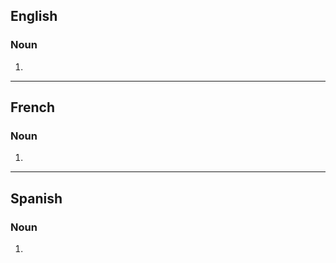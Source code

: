 ==English==

===Noun===
{{head|en|noun plural form}}

# {{plural of|soprano|lang=en}}

----

==French==

===Noun===
{{head|fr|noun plural form|g=?}}

# {{plural of|soprano|lang=fr}}

----

==Spanish==

===Noun===
{{head|es|noun plural form}}

# {{plural of|soprano|lang=es}}